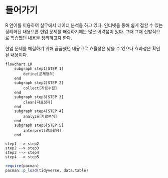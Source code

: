 # 들어가기 {.unnumbered #sec-preface}

R 언어를 이용하여 실무에서 데이터 분석을 하고 있다. 인터넷을 통해 쉽게 접할 수 있는 정례화된 내용으론 현업 문제를 해결하기에는 많은 어려움이 있다. 그때 그때 산발적으로 학습했던 내용을 정리하고자 한다.

현업 문제를 해결하기 위해 급급했던 내용으로 효율성은 낮을 수 있으나 효과성은 확인된 내용이다. 

```mermaid
flowchart LR
    subgraph step1[STEP 1]
        define[문제정의]
    end
    subgraph step2[STEP 2]
        collect[자료수집]
    end
    subgraph step3[STEP 3]
        clean[자료정제]
    end
    subgraph step4[STEP 4]
        analyze[자료분석]
    end
    subgraph step5[STEP 5]
        interpret[결과활용]
    end

step1 --> step2
step2 --> step3
step3 --> step4
step4 --> step5
```


```r
require(pacman)
pacman::p_load(tidyverse, data.table)
```

